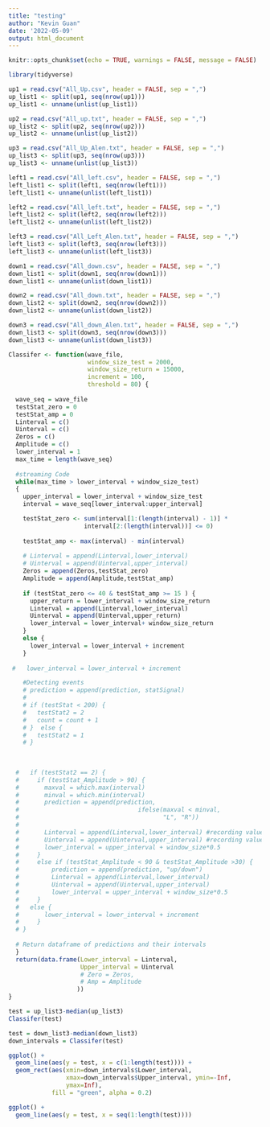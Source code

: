 ```yaml
---
title: "testing"
author: "Kevin Guan"
date: '2022-05-09'
output: html_document
---
```


```r
knitr::opts_chunk$set(echo = TRUE, warnings = FALSE, message = FALSE)

library(tidyverse)

up1 = read.csv("All_Up.csv", header = FALSE, sep = ",")
up_list1 <- split(up1, seq(nrow(up1)))
up_list1 <- unname(unlist(up_list1))

up2 = read.csv("All_up.txt", header = FALSE, sep = ",")
up_list2 <- split(up2, seq(nrow(up2)))
up_list2 <- unname(unlist(up_list2))

up3 = read.csv("All_Up_Alen.txt", header = FALSE, sep = ",")
up_list3 <- split(up3, seq(nrow(up3)))
up_list3 <- unname(unlist(up_list3))

left1 = read.csv("All_left.csv", header = FALSE, sep = ",")
left_list1 <- split(left1, seq(nrow(left1)))
left_list1 <- unname(unlist(left_list1))

left2 = read.csv("All_left.txt", header = FALSE, sep = ",")
left_list2 <- split(left2, seq(nrow(left2)))
left_list2 <- unname(unlist(left_list2))

left3 = read.csv("All_Left_Alen.txt", header = FALSE, sep = ",")
left_list3 <- split(left3, seq(nrow(left3)))
left_list3 <- unname(unlist(left_list3))

down1 = read.csv("All_down.csv", header = FALSE, sep = ",")
down_list1 <- split(down1, seq(nrow(down1)))
down_list1 <- unname(unlist(down_list1))

down2 = read.csv("All_down.txt", header = FALSE, sep = ",")
down_list2 <- split(down2, seq(nrow(down2)))
down_list2 <- unname(unlist(down_list2))

down3 = read.csv("All_down_Alen.txt", header = FALSE, sep = ",")
down_list3 <- split(down3, seq(nrow(down3)))
down_list3 <- unname(unlist(down_list3))
```

```r
Classifer <- function(wave_file, 
                      window_size_test = 2000, 
                      window_size_return = 15000,
                      increment = 100, 
                      threshold = 80) {
  
  wave_seq = wave_file
  testStat_zero = 0
  testStat_amp = 0
  Linterval = c()
  Uinterval = c()
  Zeros = c()
  Amplitude = c()
  lower_interval = 1
  max_time = length(wave_seq)
  
  #streaming Code
  while(max_time > lower_interval + window_size_test)
  {
    upper_interval = lower_interval + window_size_test
    interval = wave_seq[lower_interval:upper_interval]

    testStat_zero <- sum(interval[1:(length(interval) - 1)] *
                     interval[2:(length(interval))] <= 0) 
    
    testStat_amp <- max(interval) - min(interval)
    
    # Linterval = append(Linterval,lower_interval)
    # Uinterval = append(Uinterval,upper_interval)
    Zeros = append(Zeros,testStat_zero)
    Amplitude = append(Amplitude,testStat_amp)
    
    if (testStat_zero <= 40 & testStat_amp >= 15 ) {
      upper_return = lower_interval + window_size_return
      Linterval = append(Linterval,lower_interval)
      Uinterval = append(Uinterval,upper_return)
      lower_interval = lower_interval+ window_size_return
    }
    else {
      lower_interval = lower_interval + increment
    }
    
 #   lower_interval = lower_interval + increment

    #Detecting events
    # prediction = append(prediction, statSignal)  
    # 
    # if (testStat < 200) {
    #   testStat2 = 2
    #   count = count + 1
    # }  else {
    #   testStat2 = 1
    # }
    
 
       
  #   if (testStat2 == 2) {
  #     if (testStat_Amplitude > 90) {
  #       maxval = which.max(interval)
  #       minval = which.min(interval)
  #       prediction = append(prediction, 
  #                                 ifelse(maxval < minval,  
  #                                        "L", "R"))
  #       
  #       Linterval = append(Linterval,lower_interval) #recording value of lower interval
  #       Uinterval = append(Uinterval,upper_interval) #recording value of upper interval
  #       lower_interval = upper_interval + window_size*0.5
  #     } 
  #     else if (testStat_Amplitude < 90 & testStat_Amplitude >30) {
  #         prediction = append(prediction, "up/down")
  #         Linterval = append(Linterval,lower_interval)
  #         Uinterval = append(Uinterval,upper_interval)
  #         lower_interval = upper_interval + window_size*0.5
  #     } 
  #   else {
  #       lower_interval = lower_interval + increment
  #     }
  # }
  
  # Return dataframe of predictions and their intervals 
  }
  return(data.frame(Lower_interval = Linterval,
                    Upper_interval = Uinterval
                    # Zero = Zeros,
                    # Amp = Amplitude
                   ))
}
```

```r
test = up_list3-median(up_list3)
Classifer(test)
```


```r
test = down_list3-median(down_list3)
down_intervals = Classifer(test)

ggplot() +
  geom_line(aes(y = test, x = c(1:length(test)))) +
  geom_rect(aes(xmin=down_intervals$Lower_interval, 
                xmax=down_intervals$Upper_interval, ymin=-Inf, 
                ymax=Inf), 
            fill = "green", alpha = 0.2)
```


```r
ggplot() +
  geom_line(aes(y = test, x = seq(1:length(test))))
```


